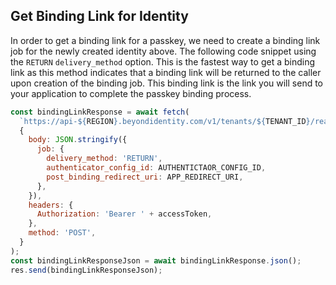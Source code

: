 ## Get Binding Link for Identity

In order to get a binding link for a passkey, we need to create a binding link job for the newly created identity above. The following code snippet using the `RETURN` `delivery_method` option. This is the fastest way to get a binding link as this method indicates that a binding link will be returned to the caller upon creation of the binding job. This binding link is the link you will send to your application to complete the passkey binding process.

```jsx
const bindingLinkResponse = await fetch(
  `https://api-${REGION}.beyondidentity.com/v1/tenants/${TENANT_ID}/realms/${REALM_ID}/identities/${IDENTITY_ID}/credential-binding-jobs`,
  {
    body: JSON.stringify({
      job: {
        delivery_method: 'RETURN',
        authenticator_config_id: AUTHENTICTAOR_CONFIG_ID,
        post_binding_redirect_uri: APP_REDIRECT_URI,
      },
    }),
    headers: {
      Authorization: 'Bearer ' + accessToken,
    },
    method: 'POST',
  }
);
const bindingLinkResponseJson = await bindingLinkResponse.json();
res.send(bindingLinkResponseJson);
```
